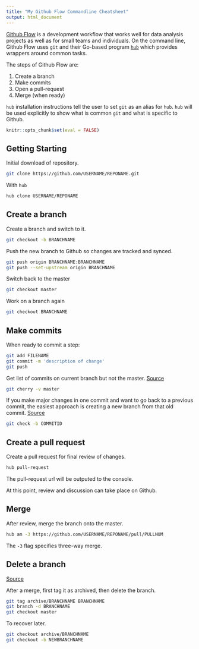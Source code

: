 ```yaml
---
title: "My Github Flow Commandline Cheatsheet"
output: html_document
---
```


[Github Flow](https://guides.github.com/introduction/flow/) is a development workflow that works well for data analysis projects as well as for small teams and individuals. On the command line, Github Flow uses `git` and their Go-based program [`hub`](https://hub.github.com/) which provides wrappers around common tasks.

The steps of Github Flow are:

1. Create a branch
1. Make commits
1. Open a pull-request
1. Merge (when ready)

`hub` installation instructions tell the user to set `git` as an alias for `hub`. `hub` will be used explicitly to show what is common `git` and what is specific to Github.

```r
knitr::opts_chunk$set(eval = FALSE)
```

## Getting Starting 

Initial download of repository.

```bash
git clone https://github.com/USERNAME/REPONAME.git
```

With `hub`

```bash
hub clone USERNAME/REPONAME
```

## Create a branch

Create a branch and switch to it.

```bash
git checkout -b BRANCHNAME
```

Push the new branch to Github so changes are tracked and synced.

```bash
git push origin BRANCHNAME:BRANCHNAME
git push --set-upstream origin BRANCHNAME
```

Switch back to the master

```bash
git checkout master
```

Work on a branch again

```bash
git checkout BRANCHNAME
```

## Make commits

When ready to commit a step:

```bash
git add FILENAME
git commit -m 'description of change'
git push
```

Get list of commits on current branch but not the master. [Source](https://stackoverflow.com/a/24668421)

```bash
git cherry -v master
```

If you make major changes in one commit and want to go back to a previous commit, the easiest approach is creating a new branch from that old commit. [Source](https://stackoverflow.com/a/4114122)

```bash
git check -b COMMITID
```

## Create a pull request

Create a pull request for final review of changes.

```bash
hub pull-request
```

The pull-request url will be outputed to the console.

At this point, review and discussion can take place on Github.

## Merge

After review, merge the branch onto the master.

```bash
hub am -3 https://github.com/USERNAME/REPONAME/pull/PULLNUM
```

The `-3` flag specifies three-way merge.

## Delete a branch
[Source](https://stackoverflow.com/a/35738879)

After a merge, first tag it as archived, then delete the branch.

```bash
git tag archive/BRANCHNAME BRANCHNAME
git branch -d BRANCHNAME
git checkout master
```

To recover later.

```bash
git checkout archive/BRANCHNAME
git checkout -b NEWBRANCHNAME
```
